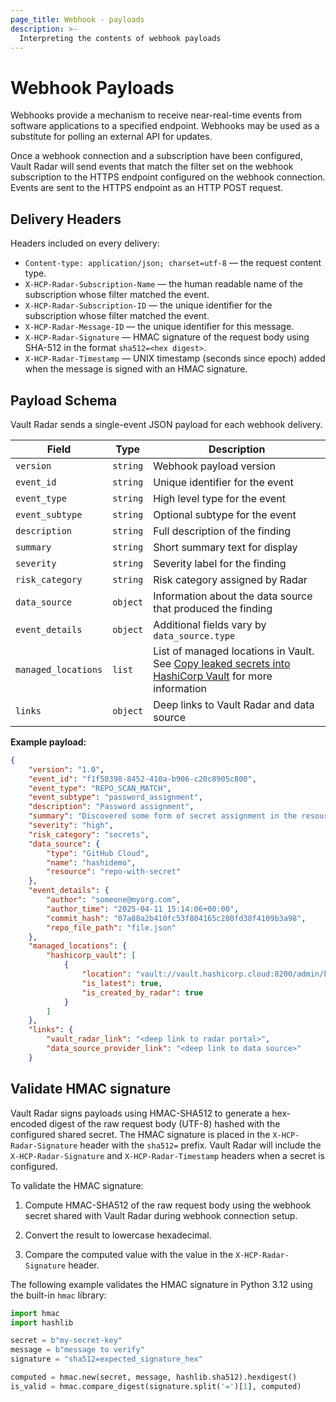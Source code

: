 ```yaml
---
page_title: Webhook - payloads
description: >-
  Interpreting the contents of webhook payloads
---
```


# Webhook Payloads

Webhooks provide a mechanism to receive near-real-time events from software
applications to a specified endpoint. Webhooks may be used as a substitute for
polling an external API for updates.

Once a webhook connection and a subscription have been configured, Vault Radar
will send events that match the filter set on the webhook subscription to the
HTTPS endpoint configured on the webhook connection. Events are sent to the
HTTPS endpoint as an HTTP POST request.

## Delivery Headers

Headers included on every delivery:

- `Content-type: application/json; charset=utf-8` — the request content type.
- `X-HCP-Radar-Subscription-Name` — the human readable name of the subscription whose filter matched the event.
- `X-HCP-Radar-Subscription-ID` — the unique identifier for the subscription whose filter matched the event.
- `X-HCP-Radar-Message-ID` — the unique identifier for this message.
- `X-HCP-Radar-Signature` — HMAC signature of the request body using SHA-512 in the format `sha512=<hex digest>`.
- `X-HCP-Radar-Timestamp` — UNIX timestamp (seconds since epoch) added when the message is signed with an HMAC signature.

## Payload Schema

Vault Radar sends a single-event JSON payload for each webhook delivery.

|Field               |Type      |Description                                                                       |
|--------------------|----------|----------------------------------------------------------------------------------|
|`version`           | `string` | Webhook payload version                                                          |
|`event_id`          | `string` | Unique identifier for the event                                                  | 
|`event_type`        | `string` | High level type for the event                                                    | 
|`event_subtype`     | `string` | Optional subtype for the event                                                   | 
|`description`       | `string` | Full description of the finding                                                  | 
|`summary`           | `string` | Short summary text for display                                                   | 
|`severity`          | `string` | Severity label for the finding                                                   | 
|`risk_category`     | `string` | Risk category assigned by Radar                                                  | 
|`data_source`       | `object` | Information about the data source that produced the finding                      | 
|`event_details`     | `object` | Additional fields vary by `data_source.type`                                     | 
|`managed_locations` | `list`   | List of managed locations in Vault. See [Copy leaked secrets into HashiCorp Vault](/hcp/docs/vault-radar/remediate-secrets/copy-secrets) for more information |
|`links`             | `object` | Deep links to Vault Radar and data source                                        | 

**Example payload:**

<CodeBlockConfig hideClipboard>

```json
{
    "version": "1.0",
    "event_id": "f1f50398-8452-410a-b906-c20c8905c800",
    "event_type": "REPO_SCAN_MATCH",
    "event_subtype": "password_assignment",
    "description": "Password assignment",
    "summary": "Discovered some form of secret assignment in the resource. Best practice is to store the secret in a secret manager and revoke this found secret.",
    "severity": "high",
    "risk_category": "secrets",
    "data_source": {
        "type": "GitHub Cloud",
        "name": "hashidemo",
        "resource": "repo-with-secret"
    },
    "event_details": {
        "author": "someone@myorg.com",
        "author_time": "2025-04-11 15:14:06+00:00",
        "commit_hash": "07a88a2b410fc53f804165c280fd38f4109b3a98",
        "repo_file_path": "file.json"
    },
    "managed_locations": {
        "hashicorp_vault": [
            {
                "location": "vault://vault.hashicorp.cloud:8200/admin/kv?key=mysecret&version=1",
                "is_latest": true,
                "is_created_by_radar": true
            }
        ]
    },
    "links": {
        "vault_radar_link": "<deep link to radar portal>",
        "data_source_provider_link": "<deep link to data source>"
    }
```

</CodeBlockConfig>

## Validate HMAC signature

Vault Radar signs payloads using HMAC-SHA512 to generate a hex-encoded digest of
the raw request body (UTF-8) hashed with the configured shared secret. The HMAC
signature is placed in the `X-HCP-Radar-Signature` header with the `sha512=`
prefix. Vault Radar will include the `X-HCP-Radar-Signature` and
`X-HCP-Radar-Timestamp` headers when a secret is configured.

To validate the HMAC signature:

1. Compute HMAC-SHA512 of the raw request body using the webhook secret shared with Vault Radar during webhook connection setup.

1. Convert the result to lowercase hexadecimal.

1. Compare the computed value with the value in the `X-HCP-Radar-Signature` header.

The following example validates the HMAC signature in Python 3.12 using the built-in `hmac` library:

```python
import hmac
import hashlib

secret = b"my-secret-key"
message = b"message to verify"
signature = "sha512=expected_signature_hex"

computed = hmac.new(secret, message, hashlib.sha512).hexdigest()
is_valid = hmac.compare_digest(signature.split('=')[1], computed)
```
